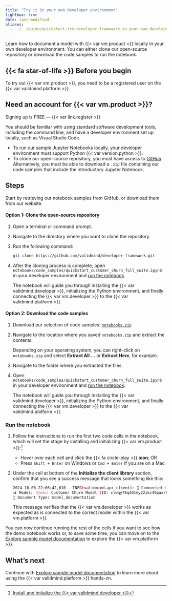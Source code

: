 ```yaml
---
title: "Try it in your own developer environment"
lightbox: true
date: last-modified
aliases:
  - ../../guide/quickstart-try-developer-framework-in-your-own-developer-environment.html
---
```


Learn how to document a model with {{< var vm.product >}} locally in your own developer environment. You can either clone our open-source repository or download the code samples to run the notebook.

::: {.attn}

## {{< fa star-of-life >}} Before you begin

To try out {{< var vm.product >}}, you need to be a registered user on the {{< var validmind.platform >}}.

::: {.callout}
## Need an account for {{< var vm.product >}}?
Signing up is FREE — {{< var link.register >}} 
:::

You should be familiar with using standard software development tools, including the command line, and have a developer environment set up locally, such as Visual Studio Code. 

- To run our sample Jupyter Notebooks locally, your developer environment must support Python {{< var version.python >}}.
- To clone our open-source repository, you must have access to [GitHub](https://github.com/). Alternatively, you must be able to download a `.zip` file containing our code samples that include the introductory Jupyter Notebook.

:::

## Steps

Start by retrieving our notebook samples from GitHub, or download them from our website.

#### Option 1: Clone the open-source repository

1. Open a terminal or command prompt.

2. Navigate to the directory where you want to clone the repository.

3. Run the following command: 

   ```bash
   git clone https://github.com/validmind/developer-framework.git
   ```

4. After the cloning process is complete, open `notebooks/code_samples/quickstart_customer_churn_full_suite.ipynb` in your developer environment and [run the notebook](#run-the-notebook).

   The notebook will guide you through installing the {{< var validmind.developer >}}, initializing the Python environment, and finally connecting the {{< var vm.developer >}} to the {{< var validmind.platform >}}.

#### Option 2: Download the code samples 

1. Download our selection of code samples: [`notebooks.zip`](/notebooks.zip)

2. Navigate to the location where you saved `notebooks.zip` and extract the contents.

   Depending on your operating system, you can right-click on `notebooks.zip` and select **Extract All ...** or **Extract Here**, for example.

3. Navigate to the folder where you extracted the files.

4. Open `notebooks/code_samples/quickstart_customer_churn_full_suite.ipynb` in your developer environment and [run the notebook](#run-the-notebook).

   The notebook will guide you through installing the {{< var validmind.developer >}}, initializing the Python environment, and finally connecting the {{< var vm.developer >}} to the {{< var validmind.platform >}}.

### Run the notebook

1. Follow the instructions to run the first two code cells in the notebook, which will set the stage by installing and initializing {{< var vm.product >}}:[^1]

   - Hover over each cell and click the {{< fa circle-play >}} **icon**; OR
   - Press `Shift + Enter` on Windows or `Cmd + Enter` if you are on a Mac

   
2. Under the cell at bottom of the **Initialize the client library** section, confirm that you see a success message that looks something like this:
   
    ```bash
    2024-10-08 22:06:42,610 - INFO(validmind.api_client): 🎉 Connected to {{< var vm.product >}}!
    📊 Model: [Demo] Customer Churn Model (ID: clwqy70qd01my22ikc49paar9)
    📁 Document Type: model_documentation
    ```
   
    This message verifies that the {{< var vm.developer >}} works as expected as is connected to the correct model within the {{< var vm.platform >}}. 

You can now continue running the rest of the cells if you want to see how the demo notebook works or, to save some time, you can move on to the [Explore sample model documentation](/get-started/platform/explore-sample-model-documentation.qmd) to explore the {{< var vm.platform >}}. 

## What's next

Continue with [Explore sample model documentation](/get-started/platform/explore-sample-model-documentation.qmd) to learn more about using the {{< var validmind.platform >}} hands-on.


<!-- FOOTNOTES -->

[^1]: [Install and initialize the {{< var validmind.developer >}}](/developer/model-documentation/install-and-initialize-validmind-library.qmd)
